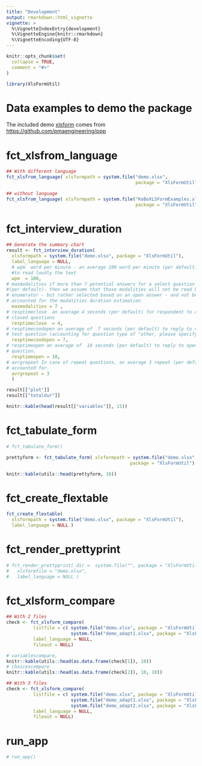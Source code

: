 ```yaml
---
title: "Development"
output: rmarkdown::html_vignette
vignette: >
  %\VignetteIndexEntry{development}
  %\VignetteEngine{knitr::rmarkdown}
  %\VignetteEncoding{UTF-8}
---
```


```r
knitr::opts_chunk$set(
  collapse = TRUE,
  comment = "#>"
)
```

```r
library(XlsFormUtil)
```

<!-- WARNING - This vignette is generated by {fusen} from dev/function_documentation.Rmd: do not edit by hand -->

<!--
 For each fo the function you need, add FUSEN chunk through the Rstudio add-in " add {fusen} chunks"
 -->

# Data examples to demo the package

<!-- 
 Store your dataset in a directory named "inst/" at the root of your project.
 Use it for your tests in this Rmd thanks to `pkgload::load_all()` to make it available
and `system.file()` to read it in your examples.
-->

The included demo [xlsform](https://github.com/unhcr-americas/XlsFormUtil/blob/master/inst/demo.xlsx?raw=true) comes from [https://github.com/pmaengineering/ppp](https://github.com/pmaengineering/ppp)


# fct_xlsfrom_language

    

  

```r
## With different language
fct_xlsfrom_language( xlsformpath = system.file("demo.xlsx",
                                                package = "XlsFormUtil"))

## without language
fct_xlsfrom_language( xlsformpath = system.file("KoBoXLSFormExamples.xlsx",
                                                package = "XlsFormUtil"))
```

  

  

# fct_interview_duration

```r
## Generate the summary chart
result <- fct_interview_duration( 
  xlsformpath = system.file("demo.xlsx", package = "XlsFormUtil"), 
  label_language = NULL,
  # wpm  word per minute - an average 180 word per minute (per default) required 
  #to read loudly the text
  wpm  = 180, 
# maxmodalities if more than 7 potential answers for a select question 
#(per default)- then we assume that those modalities will not be read by the
# enumerator - but rather selected based on an open answer - and not be
# accounted for the modalities duration estimation
  maxmodalities = 7 , 
# resptimeclose  an average 4 seconds (per default) for respondent to reply for
# closed questions
  resptimeclose  = 4,
# resptimecondopen an average of  7 seconds (per default) to reply to conditional
# text question (accounting for question type of "other, please specify"). 
  resptimecondopen = 7,
# resptimeopen an average of  10 seconds (per default) to reply to open text
# question. 
  resptimeopen = 10,
# avrgrepeat In case of repeat questions, an average 3 repeat (per default) is
# accounted for. 
  avrgrepeat = 3 
  )

result[["plot"]]
result[["totaldur"]]

knitr::kable(head(result[["variables"]], 15))

```

# fct_tabulate_form

```r
# fct_tabulate_form()

prettyform <- fct_tabulate_form( xlsformpath = system.file("demo.xlsx", 
                                              package = "XlsFormUtil") )

knitr::kable(utils::head(prettyform, 10))

```

# fct_create_flextable

```r
fct_create_flextable(
  xlsformpath = system.file("demo.xlsx", package = "XlsFormUtil"),
  label_language = NULL )
```

# fct_render_prettyprint

    

  

```r
# fct_render_prettyprint( dir =  system.file("", package = "XlsFormUtil"),
#   xlsformfile = "demo.xlsx",
#   label_language = NULL )
```

  

  



# fct_xlsform_compare

```r

## With 2 files
check <- fct_xlsform_compare(
          listfile = c( system.file("demo.xlsx", package = "XlsFormUtil"),
                        system.file("demo_adapt1.xlsx", package = "XlsFormUtil") ), 
          label_language = NULL,
          fileout = NULL)

# variablescompare,
knitr::kable(utils::head(as.data.frame(check[1]), 10))
# choicescompare
knitr::kable(utils::head(as.data.frame(check[2]), 10, 10))

## With 3 files
check <- fct_xlsform_compare(
          listfile = c( system.file("demo.xlsx", package = "XlsFormUtil"),
                        system.file("demo_adapt1.xlsx", package = "XlsFormUtil"),
                        system.file("demo_adapt2.xlsx", package = "XlsFormUtil") ), 
          label_language = NULL,
          fileout = NULL)

```

<!--
 below is a default chunk to create and document your run_app function
-->


# run_app

<!--
Create a chunk for the core of the function

- The chunk needs to be named `function` at least
- It contains the code of a documented function
- The chunk can also be named `function-my_function` to make it easily
findable in your Rmd
- Let the `@examples` part empty, and use the next `examples` chunk instead to present reproducible examples

After inflating the template

-  This function code will automatically be added in a new file in the "R/" directory
-->
    

<!--
Create a chunk with an example of use for your function

- The chunk needs to be named `examples` at least
- It contains working examples of your function
- The chunk is better be named `examples-my_median` to be handled
correctly when inflated as a vignette

After inflating the template

-  This example will automatically be added in the '@examples' part of our function above in the "R/" directory
- This example will automatically be added in the vignette created from this Rmd template
-->


```r
# run_app()
```

<!--
Create a chunk with a test of use for your function

- The chunk needs to be named `tests` at least
- It contains working tests of your function
- The chunk is better be named `tests-my_median` to be handled
correctly when inflated as a vignette

After inflating the template

-  This test code will automatically be added in the "tests/testthat/" directory
-->
 

  



<!--
 Once you have created your back office functions , run the next chunk to install and package them


# There can be development actions

Create a chunk with 'development' actions

- The chunk needs to be named `development` or `dev`
- It contains functions that are used for package development only
- Note that you may want to store most of these functions in the 0-dev_history.Rmd file

These are only included in the present flat template file, their content will not be part of the package anywhere else.
-->


